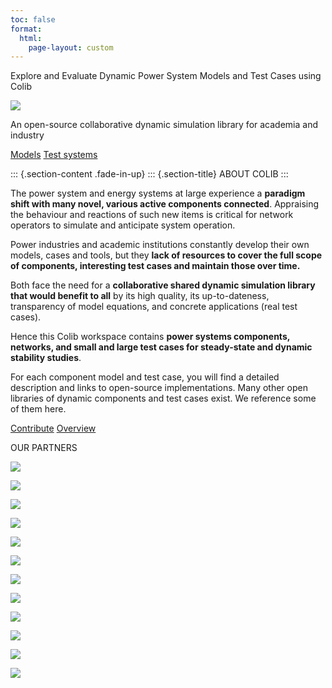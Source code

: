 ```yaml
---
toc: false
format:
  html:
    page-layout: custom
---
```


::: {.main-header}
::: {.hero-banner}
::: {.hero-content}
::: {.hero-text .fade-in-right}
Explore and Evaluate Dynamic Power System Models and Test Cases using Colib
:::
::: {.hero-image .fade-in-left}
![](assets/img/HVDC_model_modelica.png){.hero-diagram}
:::
:::
::: {.hero-subcontent .fade-in-up}
::: {.hero-subcontent-text}
An open-source collaborative dynamic simulation library for academia and industry
:::
::: {.button-group}
[Models](models.qmd){.btn-main} [Test systems](test_cases.qmd){.btn-main}
:::
:::
:::
:::

::: {.section-content .fade-in-up}
::: {.section-title}
ABOUT COLIB
:::

::: {.flex-row}
::: {.col-md-6}
The power system and energy systems at large experience a **paradigm shift with many novel, various active components connected**. Appraising the behaviour and reactions of such new items is critical for network operators to simulate and anticipate system operation.

Power industries and academic institutions constantly develop their own models, cases and tools, but they **lack of resources to cover the full scope of components, interesting test cases and maintain those over time.**
:::
::: {.col-md-6}
Both face the need for a **collaborative shared dynamic simulation library that would benefit to all** by its high quality, its up-to-dateness, transparency of model equations, and concrete applications (real test cases).

Hence this Colib workspace contains **power systems components, networks, and small and large test cases for steady-state and dynamic stability studies**.
:::
:::

For each component model and test case, you will find a detailed description and links to open-source implementations. Many other open libraries of dynamic components and test cases exist. We reference some of them here.

::: {.button-group}
[Contribute](models.qmd){.btn-main} [Overview](test_cases.qmd){.btn-main}
:::

::: {.partner-section}
::: {.section-title}
OUR PARTNERS
:::

::: {.partner-logos}
::: {.parter-logo}
![](assets/img/colib_logos/Danmarks_Tekniske_Universitet_(logo).svg){.parter-logo-img-lg}
:::

::: {.parter-logo}
![](assets/img/colib_logos/ELES_logo.svg){.parter-logo-img}
:::

::: {.parter-logo}
![](assets/img/colib_logos/Fraunhofer-Gesellschaft_2009_logo.svg){.parter-logo-img}
:::

::: {.parter-logo}
![](assets/img/colib_logos/RTE_logo.svg){.parter-logo-img-lg}
:::

::: {.parter-logo}
![](assets/img/colib_logos/Logo_GRT_Gaz.svg){.parter-logo-img}
:::

::: {.parter-logo}
![](assets/img/colib_logos/RWTH_Logo_3.svg){.parter-logo-img}
:::

::: {.parter-logo}
![](assets/img/colib_logos/Logo_TotalEnergies.svg){.parter-logo-img-lg}
:::

::: {.parter-logo}
![](assets/img/colib_logos/Swissgrid-logo.svg){.parter-logo-img}
:::

::: {.parter-logo}
![](assets/img/colib_logos/Tennet_TSO_logo.svg){.parter-logo-img}
:::

::: {.parter-logo}
![](assets/img/colib_logos/TUDELFT.svg){.parter-logo-img-lg}
:::

::: {.parter-logo}
![](assets/img/colib_logos/ul-logo_new.svg){.parter-logo-img}
:::

::: {.parter-logo}
![](assets/img/colib_logos/universidad-pontificia-de-comillas.svg){.parter-logo-img}
:::
:::
:::
